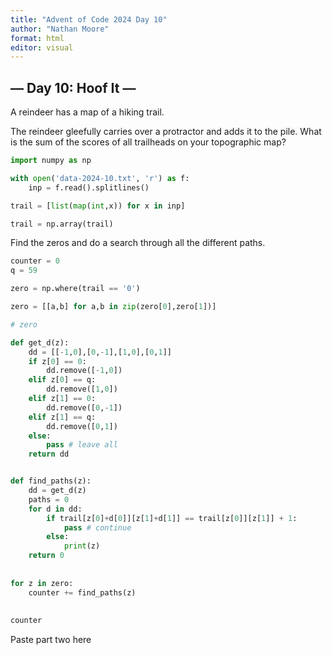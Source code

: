 ```yaml
---
title: "Advent of Code 2024 Day 10"
author: "Nathan Moore"
format: html
editor: visual
---
```


## --- Day 10: Hoof It ---

A reindeer has a map of a hiking trail.

The reindeer gleefully carries over a protractor and adds it to the pile. What is the sum of the scores of all trailheads on your topographic map?

```python

import numpy as np

with open('data-2024-10.txt', 'r') as f:
    inp = f.read().splitlines()

trail = [list(map(int,x)) for x in inp]

trail = np.array(trail)
```

Find the zeros and do a search through all the different paths.

```python

counter = 0
q = 59

zero = np.where(trail == '0')

zero = [[a,b] for a,b in zip(zero[0],zero[1])]

# zero

def get_d(z):
    dd = [[-1,0],[0,-1],[1,0],[0,1]]
    if z[0] == 0: 
        dd.remove([-1,0])
    elif z[0] == q:
        dd.remove([1,0])
    elif z[1] == 0:
        dd.remove([0,-1])
    elif z[1] == q:
        dd.remove([0,1])
    else: 
        pass # leave all
    return dd


def find_paths(z): 
    dd = get_d(z)
    paths = 0
    for d in dd: 
        if trail[z[0]+d[0]][z[1]+d[1]] == trail[z[0]][z[1]] + 1:
            pass # continue
        else: 
            print(z)
    return 0
    
    
for z in zero:
    counter += find_paths(z)
     
            
counter

```

Paste part two here
